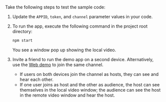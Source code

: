<PlatformWrapper platform = "electron">

Take the following steps to test the sample code:

1. Update the `APPID`, `token`, and `channel` parameter values in your code. 

1. To run the app, execute the following command in the project root directory:

    ```bash
    npm start
    ```

    You see a window pop up showing the local video.

1. Invite a friend to run the demo app on a second device. Alternatively, use the [Web demo](https://webdemo.agora.io/basicVideoCall/index.html) to join the same channel.

    * If users on both devices join the channel as hosts, they can see and hear each other.
    * If one user joins as host and the other as audience, the host can see themselves in the local video window; the audience can see the host in the remote video window and hear the host.
    
</PlatformWrapper>
